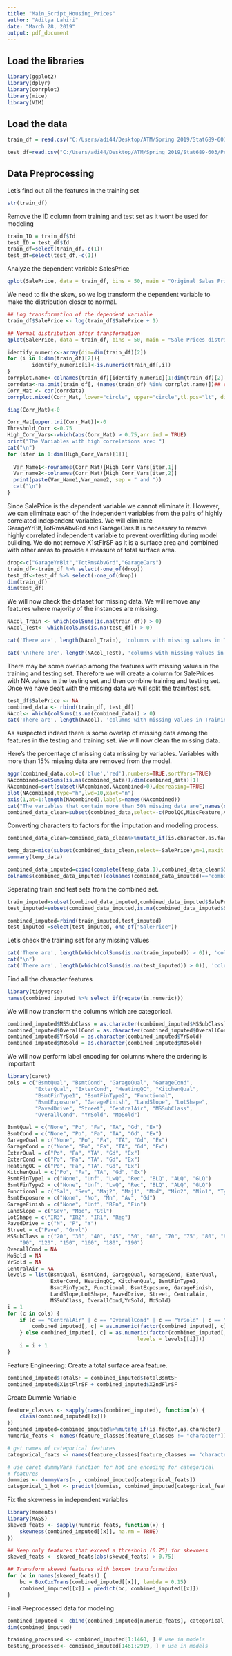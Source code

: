 ```yaml
---
title: "Main_Script_Housing_Prices"
author: "Aditya Lahiri"
date: "March 28, 2019"
output: pdf_document
---
```

## Load the libraries
```r
library(ggplot2)
library(dplyr)
library(corrplot)
library(mice)
library(VIM)

```


## Load the data
```r
train_df = read.csv("C:/Users/adi44/Desktop/ATM/Spring 2019/Stat689-603/Project/house-prices-advanced-regression-techniques/STAT689/Data/train.csv", stringsAsFactors = FALSE)

test_df=read.csv("C:/Users/adi44/Desktop/ATM/Spring 2019/Stat689-603/Project/house-prices-advanced-regression-techniques/STAT689/Data/test.csv", stringsAsFactors = FALSE)
```

## Data Preprocessing

Let's find out all the features in the training set
```r
str(train_df)
```

Remove the ID column from training and test set as it wont be used for modeling
```r
train_ID = train_df$Id
test_ID = test_df$Id
train_df=select(train_df,-c(1))
test_df=select(test_df,-c(1))
```

Analyze the dependent variable SalesPrice
```r
qplot(SalePrice, data = train_df, bins = 50, main = "Original Sales Price distribution: Left skewed ")

```

We need to fix the skew, so we log transform the dependent variable to make the
distribution closer to normal. 

```r
## Log transformation of the dependent variable
train_df$SalePrice <- log(train_df$SalePrice + 1)

## Normal distribution after transformation
qplot(SalePrice, data = train_df, bins = 50, main = "Sale Prices distribution after log transformation")
```

```r
identify_numeric<-array(dim=dim(train_df)[2])
for (i in 1:dim(train_df)[2]){
        identify_numeric[i]<-is.numeric(train_df[,i])
}
corrplot.name<-colnames(train_df)[identify_numeric][1:dim(train_df)[2]-1] ## exlude id, and saleprice
corrdata<-na.omit(train_df[, (names(train_df) %in% corrplot.name)])## remove missing for correlation plot
Corr_Mat <- cor(corrdata)
corrplot.mixed(Corr_Mat, lower="circle", upper="circle",tl.pos="lt", diag="n", order="hclust", hclust.method="complete",tl.cex=0.8,tl.offset = 0.5)

diag(Corr_Mat)<-0


```

```r

Corr_Mat[upper.tri(Corr_Mat)]<-0
Threshold_Corr <-0.75
High_Corr_Vars<-which(abs(Corr_Mat) > 0.75,arr.ind = TRUE)
print("The Variables with high correlations are: ")
cat("\n")
for (iter in 1:dim(High_Corr_Vars)[1]){
  
  Var_Name1<-rownames(Corr_Mat)[High_Corr_Vars[iter,1]]
  Var_name2<-colnames(Corr_Mat)[High_Corr_Vars[iter,2]]
  print(paste(Var_Name1,Var_name2, sep = " and "))
  cat("\n")
}
```
Since SalePrice is the dependent variable we cannot eliminate it. However, we 
can eliminate each of the independent variables from the pairs of highly correlated independent variables. We will eliminate GarageYrBlt,TotRmsAbvGrd and GarageCars.It is necessary to remove highly correlated independent variable to prevent overfitting during model building. We do not remove X1stFlrSF as it is a surface area and combined with other areas to provide a
measure of total surface area.


```r
drop<-c("GarageYrBlt","TotRmsAbvGrd","GarageCars")
train_df<-train_df %>% select(-one_of(drop))
test_df<-test_df %>% select(-one_of(drop))
dim(train_df)
dim(test_df)
```

We will now check the dataset for missing data. 
We will remove any features where majority of the instances are missing.
```r

NAcol_Train <- which(colSums(is.na(train_df)) > 0)
NAcol_Test<- which(colSums(is.na(test_df)) > 0)

cat('There are', length(NAcol_Train), 'columns with missing values in Training Set')

cat('\nThere are', length(NAcol_Test), 'columns with missing values in Testing Set')

```


There may be some overlap among the features with missing values in the training and testing set. Therefore we will create a column for SalePrices with NA values in the testing set and then combine training and testing set. Once we have dealt with the missing data we will split the train/test set. 

```r
test_df$SalePrice <- NA
combined_data <- rbind(train_df, test_df)
NAcol<- which(colSums(is.na(combined_data)) > 0)
cat('There are', length(NAcol), 'columns with missing values in Training Set')

```

As suspected indeed there is some overlap of missing data among the features in the testing and training set. We will now clean the missing data.

Here's the percentage of missing data missing by variables. Variables with more than 15% missing data are removed from the model.
```r
aggr(combined_data,col=c('blue','red'),numbers=TRUE,sortVars=TRUE)
NAcombined=colSums(is.na(combined_data))/dim(combined_data)[1]
NAcombined=sort(subset(NAcombined,NAcombined>0),decreasing=TRUE)
plot(NAcombined,type="h",lwd=10,xaxt="n")
axis(1,at=1:length(NAcombined),labels=names(NAcombined))
cat("The variables that contain more than 50% missing data are",names(subset(NAcombined,NAcombined>0.15)))
combined_data_clean=subset(combined_data,select=-c(PoolQC,MiscFeature,Alley,Fence,FireplaceQu,LotFrontage))
```

Converting characters to factors for the imputation and modeling process.
```r
combined_data_clean=combined_data_clean%>%mutate_if(is.character,as.factor)
```
  
```r
temp_data=mice(subset(combined_data_clean,select=-SalePrice),m=1,maxit = 25,meth='pmm',seed=100)
summary(temp_data)
```

```r
combined_data_imputed=cbind(complete(temp_data,1),combined_data_clean$SalePrice)
colnames(combined_data_imputed)[colnames(combined_data_imputed)=="combined_data_clean$SalePrice"] <- "SalePrice"
```



Separating train and test sets from the combined set.
```r
train_imputed=subset(combined_data_imputed,combined_data_imputed$SalePrice!="NA")
test_imputed=subset(combined_data_imputed,is.na(combined_data_imputed$SalePrice))

combined_imputed=rbind(train_imputed,test_imputed)
test_imputed =select(test_imputed,-one_of("SalePrice"))
```

Let's check the training set for any missing values
```r
cat('There are', length(which(colSums(is.na(train_imputed)) > 0)), 'columns with missing values in Training Set')
cat("\n")
cat('There are', length(which(colSums(is.na(test_imputed)) > 0)), 'columns with missing values in Testing Set')

```

Find all the character features 
```r
library(tidyverse)
names(combined_imputed %>% select_if(negate(is.numeric)))
```

We will now transform the columns which are categorical.
```r
combined_imputed$MSSubClass = as.character(combined_imputed$MSSubClass)
combined_imputed$OverallCond = as.character(combined_imputed$OverallCond)
combined_imputed$YrSold = as.character(combined_imputed$YrSold)
combined_imputed$MoSold = as.character(combined_imputed$MoSold)
```

We will now perform label encoding for columns where the ordering is important

```r
library(caret)
cols = c("BsmtQual", "BsmtCond", "GarageQual", "GarageCond",
         "ExterQual", "ExterCond", "HeatingQC", "KitchenQual",
         "BsmtFinType1", "BsmtFinType2", "Functional", 
         "BsmtExposure", "GarageFinish", "LandSlope", "LotShape",
         "PavedDrive", "Street", "CentralAir", "MSSubClass",
         "OverallCond", "YrSold", "MoSold")

BsmtQual = c("None", "Po", "Fa", "TA", "Gd", "Ex")
BsmtCond = c("None", "Po", "Fa", "TA", "Gd", "Ex")
GarageQual = c("None", "Po", "Fa", "TA", "Gd", "Ex")
GarageCond = c("None", "Po", "Fa", "TA", "Gd", "Ex")
ExterQual = c("Po", "Fa", "TA", "Gd", "Ex")
ExterCond = c("Po", "Fa", "TA", "Gd", "Ex")
HeatingQC = c("Po", "Fa", "TA", "Gd", "Ex")
KitchenQual = c("Po", "Fa", "TA", "Gd", "Ex")
BsmtFinType1 = c("None", "Unf", "LwQ", "Rec", "BLQ", "ALQ", "GLQ")
BsmtFinType2 = c("None", "Unf", "LwQ", "Rec", "BLQ", "ALQ", "GLQ")
Functional = c("Sal", "Sev", "Maj2", "Maj1", "Mod", "Min2", "Min1", "Typ")
BsmtExposure = c("None", "No", "Mn", "Av", "Gd")
GarageFinish = c("None", "Unf", "RFn", "Fin")
LandSlope = c("Sev", "Mod", "Gtl")
LotShape = c("IR3", "IR2", "IR1", "Reg")
PavedDrive = c("N", "P", "Y")
Street = c("Pave", "Grvl")
MSSubClass = c("20", "30", "40", "45", "50", "60", "70", "75", "80", "85", 
    "90", "120", "150", "160", "180", "190")
OverallCond = NA
MoSold = NA
YrSold = NA
CentralAir = NA
levels = list(BsmtQual, BsmtCond, GarageQual, GarageCond, ExterQual, 
              ExterCond, HeatingQC, KitchenQual, BsmtFinType1,
              BsmtFinType2, Functional, BsmtExposure, GarageFinish,
              LandSlope,LotShape, PavedDrive, Street, CentralAir,
              MSSubClass, OverallCond,YrSold, MoSold)
i = 1
for (c in cols) {
    if (c == "CentralAir" | c == "OverallCond" | c == "YrSold" | c == "MoSold") {
        combined_imputed[, c] = as.numeric(factor(combined_imputed[, c]))
    } else combined_imputed[, c] = as.numeric(factor(combined_imputed[, c], 
                                          levels = levels[[i]]))
    i = i + 1
}
```



Feature Engineering: Create a total surface area feature. 
```r
combined_imputed$TotalSF = combined_imputed$TotalBsmtSF
combined_imputed$X1stFlrSF + combined_imputed$X2ndFlrSF

```


Create Dummie Variable
```r
feature_classes <- sapply(names(combined_imputed), function(x) {
    class(combined_imputed[[x]])
})
combined_imputed=combined_imputed%>%mutate_if(is.factor,as.character)
numeric_feats <- names(feature_classes[feature_classes != "character"])

# get names of categorical features
categorical_feats <- names(feature_classes[feature_classes == "character"])

# use caret dummyVars function for hot one encoding for categorical
# features
dummies <- dummyVars(~., combined_imputed[categorical_feats])
categorical_1_hot <- predict(dummies, combined_imputed[categorical_feats])
```


Fix the skewness in independent variables
```r
library(moments)
library(MASS)
skewed_feats <- sapply(numeric_feats, function(x) {
    skewness(combined_imputed[[x]], na.rm = TRUE)
})

## Keep only features that exceed a threshold (0.75) for skewness
skewed_feats <- skewed_feats[abs(skewed_feats) > 0.75]

## Transform skewed features with boxcox transformation
for (x in names(skewed_feats)) {
    bc = BoxCoxTrans(combined_imputed[[x]], lambda = 0.15)
    combined_imputed[[x]] = predict(bc, combined_imputed[[x]])
}

```


Final Preprocessed data for modeling 
```r
combined_imputed <- cbind(combined_imputed[numeric_feats], categorical_1_hot)
dim(combined_imputed)

training_processed <- combined_imputed[1:1460, ] # use in models
testing_processed<- combined_imputed[1461:2919, ] # use in models
```






